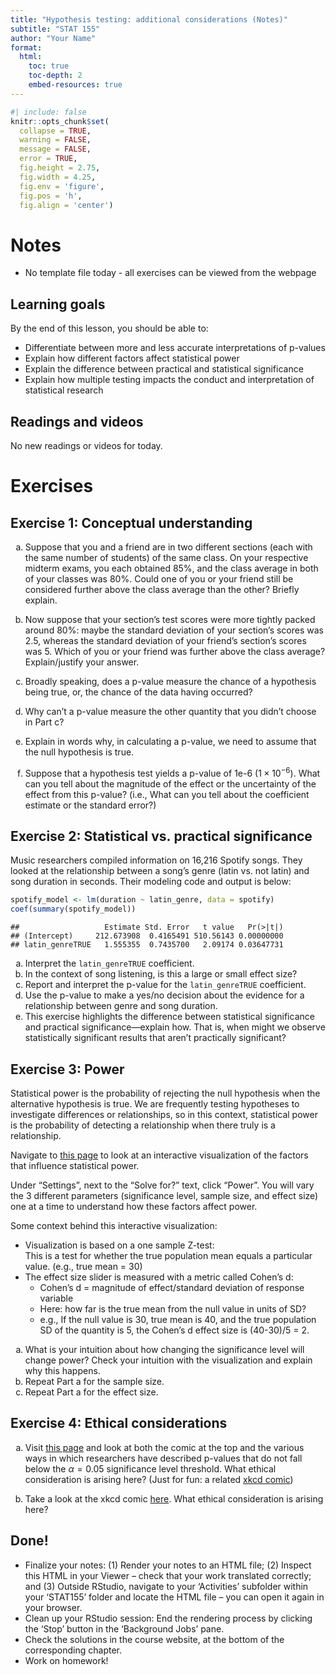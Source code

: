```yaml
---
title: "Hypothesis testing: additional considerations (Notes)"
subtitle: "STAT 155"
author: "Your Name"
format:
  html:
    toc: true
    toc-depth: 2
    embed-resources: true
---
```



```r
#| include: false
knitr::opts_chunk$set(
  collapse = TRUE, 
  warning = FALSE,
  message = FALSE,
  error = TRUE,
  fig.height = 2.75, 
  fig.width = 4.25,
  fig.env = 'figure',
  fig.pos = 'h',
  fig.align = 'center')
```


# Notes

- No template file today - all exercises can be viewed from the webpage

## Learning goals

By the end of this lesson, you should be able to:

- Differentiate between more and less accurate interpretations of p-values
- Explain how different factors affect statistical power
- Explain the difference between practical and statistical significance
- Explain how multiple testing impacts the conduct and interpretation of statistical research

## Readings and videos

No new readings or videos for today.




# Exercises

## Exercise 1: Conceptual understanding

a. Suppose that you and a friend are in two different sections (each with the same number of students) of the same class. On your respective midterm exams, you each obtained 85%, and the class average in both of your classes was 80%. Could one of you or your friend still be considered further above the class average than the other? Briefly explain.

b. Now suppose that your section's test scores were more tightly packed around 80%: maybe the standard deviation of your section's scores was 2.5, whereas the standard deviation of your friend's section's scores was 5. Which of you or your friend was further above the class average? Explain/justify your answer.

c. Broadly speaking, does a p-value measure the chance of a hypothesis being true, or, the chance of the data having occurred?

d. Why can't a p-value measure the other quantity that you didn't choose in Part c?

e. Explain in words why, in calculating a p-value, we need to assume that the null hypothesis is true.

f. Suppose that a hypothesis test yields a p-value of 1e-6 ($1\times 10^{-6}$). What can you tell about the magnitude of the effect or the uncertainty of the effect from this p-value? (i.e., What can you tell about the coefficient estimate or the standard error?)



## Exercise 2: Statistical vs. practical significance

Music researchers compiled information on 16,216 Spotify songs. They looked at the relationship between a song's genre (latin vs. not latin) and song duration in seconds. Their modeling code and output is below:

```r
spotify_model <- lm(duration ~ latin_genre, data = spotify)
coef(summary(spotify_model))
```

```
##                   Estimate Std. Error   t value   Pr(>|t|)
## (Intercept)     212.673908  0.4165491 510.56143 0.00000000
## latin_genreTRUE   1.555355  0.7435700   2.09174 0.03647731
```

a. Interpret the `latin_genreTRUE` coefficient.
b. In the context of song listening, is this a large or small effect size?
c. Report and interpret the p-value for the `latin_genreTRUE` coefficient.
d. Use the p-value to make a yes/no decision about the evidence for a relationship between genre and song duration.
e. This exercise highlights the difference between statistical significance and practical significance---explain how. That is, when might we observe statistically significant results that aren't practically significant?



## Exercise 3: Power

Statistical power is the probability of rejecting the null hypothesis when the alternative hypothesis is true. We are frequently testing hypotheses to investigate differences or relationships, so in this context, statistical power is the probability of detecting a relationship when there truly is a relationship.

Navigate to [this page](https://rpsychologist.com/d3/nhst/) to look at an interactive visualization of the factors that influence statistical power.

Under "Settings", next to the "Solve for?" text, click "Power". You will vary the 3 different parameters (significance level, sample size, and effect size) one at a time to understand how these factors affect power.

Some context behind this interactive visualization:

- Visualization is based on a one sample Z-test:    
    This is a test for whether the true population mean equals a particular value. (e.g., true mean = 30)
- The effect size slider is measured with a metric called Cohen's d:
    - Cohen's d = magnitude of effect/standard deviation of response variable
    - Here: how far is the true mean from the null value in units of SD?
    - e.g., If the null value is 30, true mean is 40, and the true population SD of the quantity is 5, the Cohen’s d effect size is (40-30)/5 = 2.

a. What is your intuition about how changing the significance level will change power? Check your intuition with the visualization and explain why this happens.
b. Repeat Part a for the sample size.
c. Repeat Part a for the effect size.



## Exercise 4: Ethical considerations

a. Visit [this page](https://mchankins.wordpress.com/2013/04/21/still-not-significant-2/) and look at both the comic at the top and the various ways in which researchers have described p-values that do not fall below the $\alpha = 0.05$ significance level threshold. What ethical consideration is arising here? (Just for fun: a related [xkcd comic](https://xkcd.com/1478/))

b. Take a look at the xkcd comic [here](https://xkcd.com/882/). What ethical consideration is arising here?






## Done!

- Finalize your notes: (1) Render your notes to an HTML file; (2) Inspect this HTML in your Viewer -- check that your work translated correctly; and (3) Outside RStudio, navigate to your 'Activities' subfolder within your 'STAT155' folder and locate the HTML file -- you can open it again in your browser.
- Clean up your RStudio session: End the rendering process by clicking the 'Stop' button in the 'Background Jobs' pane.
- Check the solutions in the course website, at the bottom of the corresponding chapter.
- Work on homework!


